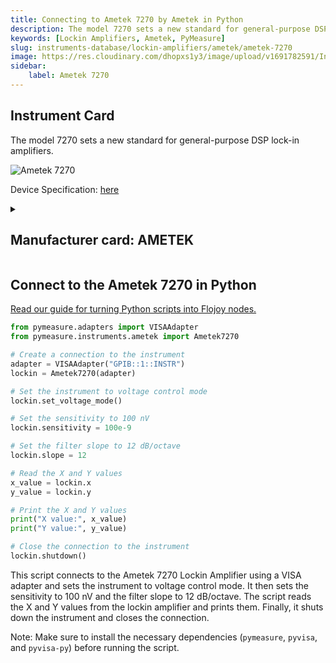 ```yaml
---
title: Connecting to Ametek 7270 by Ametek in Python
description: The model 7270 sets a new standard for general-purpose DSP lock-in amplifiers.
keywords: [Lockin Amplifiers, Ametek, PyMeasure] 
slug: instruments-database/lockin-amplifiers/ametek/ametek-7270 
image: https://res.cloudinary.com/dhopxs1y3/image/upload/v1691782591/Instruments/Lockin%20Amplifiers/Ametek-7270/Ametek-7270.jpg
sidebar:
    label: Ametek 7270 
---
```



## Instrument Card

The model 7270 sets a new standard for general-purpose DSP lock-in amplifiers.


![Ametek 7270](https://res.cloudinary.com/dhopxs1y3/image/upload/v1691782591/Instruments/Lockin%20Amplifiers/Ametek-7270/Ametek-7270.jpg)

Device Specification: [here](https://www.ameteksi.com/-/media/ameteksi/download_links/documentations/7270/model_7270.pdf)

<details style={{ marginTop: "15px"}}>
<summary><h2 style={{display:'inline'}}>Manufacturer card: AMETEK</h2></summary>

![AMETEK](https://res.cloudinary.com/dhopxs1y3/image/upload/v1692806123/Instruments/Vendor%20Logos/Ametek.png)

Since 1930, our talented and diverse workforce has been delivering **differentiated technology solutions** to create strong, sustainable and profitable growth.

- Headquarters: US
- Yearly Revenue (millions, USD): 6200
- Vendor Website: [here](https://www.ametek.com/)

</details>


<FeaturedInstrumentVideo category="LOCKIN_AMPLIFIERS" />

## Connect to the Ametek 7270 in Python

[Read our guide for turning Python scripts into Flojoy nodes.](https://docs.flojoy.ai/contribution/blocks/custom-flojoy-block/)



<Tabs>
<TabItem value="Flojoy" label="Flojoy" className="flojoy-instrument-tabs">

<SectionsCard category="LOCKIN_AMPLIFIERS" manufacturer="Ametek"></SectionsCard>

</TabItem>
<TabItem value="PyMeasure" label="PyMeasure">


```python
from pymeasure.adapters import VISAAdapter
from pymeasure.instruments.ametek import Ametek7270

# Create a connection to the instrument
adapter = VISAAdapter("GPIB::1::INSTR")
lockin = Ametek7270(adapter)

# Set the instrument to voltage control mode
lockin.set_voltage_mode()

# Set the sensitivity to 100 nV
lockin.sensitivity = 100e-9

# Set the filter slope to 12 dB/octave
lockin.slope = 12

# Read the X and Y values
x_value = lockin.x
y_value = lockin.y

# Print the X and Y values
print("X value:", x_value)
print("Y value:", y_value)

# Close the connection to the instrument
lockin.shutdown()
```

This script connects to the Ametek 7270 Lockin Amplifier using a VISA adapter and sets the instrument to voltage control mode. It then sets the sensitivity to 100 nV and the filter slope to 12 dB/octave. The script reads the X and Y values from the lockin amplifier and prints them. Finally, it shuts down the instrument and closes the connection.

Note: Make sure to install the necessary dependencies (`pymeasure`, `pyvisa`, and `pyvisa-py`) before running the script.

</TabItem>
</Tabs>
